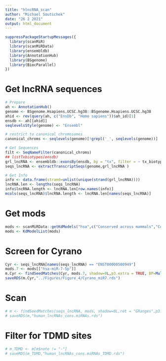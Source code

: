 ```yaml
---
title: "hlncRNA_scan"
author: "Michael Soutschek"
date: "26 2 2021"
output: html_document
---
```



```r
suppressPackageStartupMessages({
  library(scanMiR)
  library(scanMiRData)
  library(ensembldb)
  library(AnnotationHub)
  library(BSgenome)
  library(BiocParallel)
})
```



# Get lncRNA sequences
```r
# Prepare
ah <- AnnotationHub()
genome <- BSgenome.Hsapiens.UCSC.hg38::BSgenome.Hsapiens.UCSC.hg38
ahid <- rev(query(ah, c("EnsDb", "Homo sapiens"))$ah_id)[1]
ensdb <- ah[[ahid]]
seqlevelsStyle(genome) <- "Ensembl"

# restrict to canonical chromosomes
canonical_chroms <- seqlevels(genome)[!grepl('_', seqlevels(genome))]

# Get Sequences
filt <- SeqNameFilter(canonical_chroms)
## listTxbiotypes(ensdb)
grl_lncRNA <- ensembldb::exonsBy(ensdb, by = "tx", filter = ~ tx_biotype == "lncRNA" & filt)
seqs_lncRNA <- extractTranscriptSeqs(genome,grl_lncRNA )

# Get Info
info <- data.frame(strand=unlist(unique(strand(grl_lncRNA))))
lncRNA.len <- lengths(seqs_lncRNA)
info$lncRNA.length <- lncRNA.len[row.names(info)]
mcols(seqs_lncRNA)$lncRNA.length <- lncRNA.len[names(seqs_lncRNA)]
```

# Get mods
```r
mods <- scanMiRData::getKdModels("hsa",c("Conserved across mammals","Conserved across vertebrates"))
mods <- KdModelList(mods)
```


# Screen for Cyrano
```r
Cyr <- seqs_lncRNA[names(seqs_lncRNA) == "ENST00000500949"]
mods.7 <- mods[["hsa-miR-7-5p"]]
m.Cyr <- findSeedMatches(Cyr, mods.7, shadow=0L,p3.extra = TRUE, BP=MulticoreParam(12, progress=TRUE),keepMatchSeq = TRUE)
saveRDS(m.Cyr,"../Figures/Figure_4/Cyrano_miR7.rds")
```





# Scan
```r
# m <- findSeedMatches(seqs_lncRNA, mods, shadow=0L,ret = "GRanges",p3.extra = TRUE, BP=MulticoreParam(12, progress=TRUE))
# saveRDS(m,"human_lncRNAs_cons.miRNAs.rds")
```


# Filter for TDMD sites
```r
# m_TDMD <- m[m$note != "-"]
# saveRDS(m_TDMD,"human_lncRNAs_cons.miRNAs_TDMD.rds")
```




